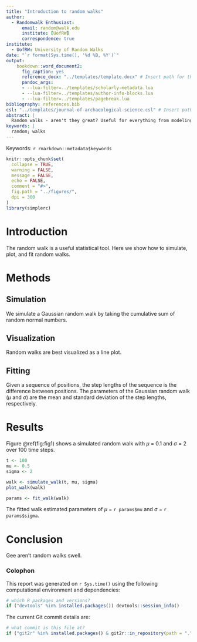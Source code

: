 ```yaml
---
title: "Introduction to random walks"
author:
  - Randomwalk Enthusiast:
      email: random@walk.edu
      institute: [UofRW]
      correspondence: true
institute:
  - UofRW: University of Random Walks
date: "`r format(Sys.time(), '%d %B, %Y')`"
output: 
    bookdown::word_document2:
      fig_caption: yes
      reference_docx: "../templates/template.docx" # Insert path for the DOCX file
      pandoc_args:
      - --lua-filter=../templates/scholarly-metadata.lua
      - --lua-filter=../templates/author-info-blocks.lua
      - --lua-filter=../templates/pagebreak.lua
bibliography: references.bib
csl: "../templates/journal-of-archaeological-science.csl" # Insert path for the bib-style
abstract: |
  Random walks - aren't they great? Useful for everything from modeling animal movement behavior to predicting stock markets. Well, at least for providing a null model.
keywords: |
  random; walks
---
```


Keywords: `r rmarkdown::metadata$keywords`

<!-- The following code chunk defines some general settings how code chunks should behave. -->

```r
knitr::opts_chunk$set(
  collapse = TRUE,
  warning = FALSE,
  message = FALSE,
  echo = FALSE,
  comment = "#>",
  fig.path = "../figures/",
  dpi = 300
)
library(simplerc)
```

# Introduction

The random walk is a useful statistical tool. Here we show how to simulate, plot, and fit random walks.

# Methods

## Simulation

We simulate a Gaussian random walk by taking the cumulative sum of random normal numbers.

## Visualization

Random walks are best visualized as a line plot.

## Fitting

Given a sequence of positions, the step lengths of the sequence is the difference between positions. The parameters of the Gaussian random walk ($\mu$ and $\sigma$) are the mean and standard deviation of the step lengths, respectively.

# Results

Figure \@ref(fig:fig1) shows a simulated random walk with $\mu$ = 0.1 and $\sigma$ = 2 over 100 time steps.

```r
t <- 100
mu <- 0.5
sigma <- 2

walk <- simulate_walk(t, mu, sigma)
plot_walk(walk)
```

```r
params <- fit_walk(walk)
```

The fitted walk estimated parameters of $\mu$ = `r params$mu` and $\sigma$ = `r params$sigma`.

# Conclusion

Gee aren't random walks swell.

\newpage

### Colophon

This report was generated on `r Sys.time()` using the following computational environment and dependencies:

```r
# which R packages and versions?
if ("devtools" %in% installed.packages()) devtools::session_info()
```

The current Git commit details are:

```r
# what commit is this file at? 
if ("git2r" %in% installed.packages() & git2r::in_repository(path = ".")) git2r::repository(here::here())  
```
